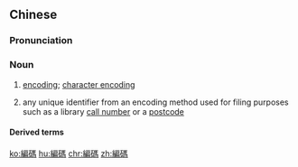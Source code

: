 {{also|编码}}
==Chinese==
{{zh-forms|s=编码}}

===Pronunciation===
{{zh-pron
|m=biānmǎ
|c=pin1 maa5
|cat=n
}}

===Noun===
{{zh-noun}}

# {{lb|zh|computing}} [[encoding]]; [[character encoding]]
# any unique identifier from an encoding method used for filing purposes such as a library [[call number]] or a [[postcode]]

====Derived terms====
{{zh-der|郵政編碼}}

[[ko:編碼]]
[[hu:編碼]]
[[chr:編碼]]
[[zh:編碼]]